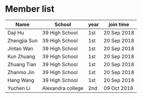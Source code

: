 # Member list
Name | School | year | join time
------------ | ------------- | ------------ | -------------
Daji Hu | 39 High School | 1st | 20 Sep 2018
Zhengjia Sun | 39 High School | 1st | 20 Sep 2018
Jintao Wan | 39 High School | 1st | 20 Sep 2018
Kun Zhuang | 39 High School | 1st | 20 Sep 2018
Zhuang Tian | 39 High School | 1st | 20 Sep 2018
Zhanmo Jin | 39 High School | 1st | 20 Sep 2018
Hang Wang | 39 High School | 1st | 20 Sep 2018
Yuchen Li | Alexandra college | 2nd | 09 Oct 2018
